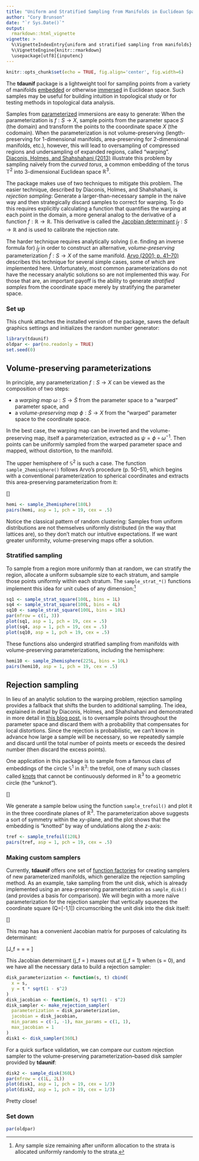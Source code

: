 ```yaml
---
title: "Uniform and Stratified Sampling from Manifolds in Euclidean Space"
author: "Cory Brunson"
date: "`r Sys.Date()`"
output:
  rmarkdown::html_vignette
vignette: >
  %\VignetteIndexEntry{uniform and stratified sampling from manifolds}
  %\VignetteEngine{knitr::rmarkdown}
  \usepackage[utf8]{inputenc}
---
```


```r
knitr::opts_chunk$set(echo = TRUE, fig.align='center', fig.width=6)
```

The **tdaunif** package is a lightweight tool for sampling points from a variety of manifolds [embedded](https://mathworld.wolfram.com/Embedding.html) or otherwise [immersed](https://mathworld.wolfram.com/Immersion.html) in Euclidean space. Such samples may be useful for building intuition in topological study or for testing methods in topological data analysis.

Samples from [parameterized](https://mathworld.wolfram.com/ParametricEquations.html) immersions are easy to generate: When the parameterization is $f : S \to X$, sample points from the parameter space $S$ (the domain) and transform the points to the cooordinate space $X$ (the codomain). When the parameterization is not volume-preserving (length-preserving for 1-dimensional manifolds, area-preserving for 2-dimensional manifolds, etc.), however, this will lead to oversampling of compressed regions and undersampling of expanded regions, called "warping". [Diaconis, Holmes, and Shahshahani (2013)](https://projecteuclid.org/euclid.imsc/1379942050) illustrate this problem by sampling naïvely from the _curved torus_, a common embedding of the torus $\mathbb{T}^2$ into 3-dimensional Euclidean space $\mathbb{R}^3$.

The package makes use of two techniques to mitigate this problem. The easier technique, described by Diaconis, Holmes, and Shahshahani, is _rejection sampling_: Generate a larger-than-necessary sample in the naïve way and then strategically discard samples to correct for warping. To do this requires explicitly calculating a function that quantifies the warping at each point in the domain, a more general analog to the derivative of a function $f : \mathbb{R} \to \mathbb{R}$. This derivative is called the [Jacobian determinant](https://mathworld.wolfram.com/Jacobian.html) $j_f : S \to \mathbb{R}$ and is used to calibrate the rejection rate.

The harder technique requires analytically solving (i.e. finding an inverse formula for) $j_f$ in order to construct an alternative, _volume-preserving_ parameterization $\tilde{f} : S \to X$ of the same manifold. [Arvo (2001; p. 41--70)](https://www.cs.princeton.edu/courses/archive/fall04/cos526/papers/course29sig01.pdf) describes this technique for several simple cases, some of which are implemented here. Unfortunately, most common parameterizations do not have the necessary analytic solutions so are not implemented this way. For those that are, an important payoff is the ability to generate _stratified samples_ from the coordinate space merely by stratifying the parameter space.

### Set up

This chunk attaches the installed version of the package, saves the default graphics settings and initializes the random number generator:

```r
library(tdaunif)
oldpar <- par(no.readonly = TRUE)
set.seed(0)
```

## Volume-preserving parameterizations

In principle, any parameterization $f : S \to X$ can be viewed as the composition of two steps:

* a _warping map_ $\omega : S \to \tilde{S}$ from the parameter space to a "warped" parameter space, and
* a _volume-preserving map_ $\phi : \tilde{S} \to X$ from the "warped" parameter space to the coordinate space.

In the best case, the warping map can be inverted and the volume-preserving map, itself a parameterization, extracted as $\psi = \phi \circ \omega^{-1}$. Then points can be uniformly sampled from the warped parameter space and mapped, without distortion, to the manifold.

The upper hemisphere of $\mathbb{S}^2$ is such a case. The function `sample_2hemisphere()` follows Arvo's procedure (p. 50--51), which begins with a conventional parameterization to spherical coordinates and extracts this area-preserving parameterization from it:

\[\begin{align*}
h : [0,1]\times[0,1] & \to \mathbb{R}^3 \\
\left[\begin{array}{c} u \\ v \end{array}\right]
& \mapsto
\left[\begin{array}{c} x \\ y \\ z \end{array}\right]
= \left[\begin{array}{c}
\sqrt{u (2 - u)}\cos{2\pi v} \\
\sqrt{u (2 - u)}\sin{2\pi v} \\
1 - u
\end{array}\right]
\end{align*}\]

```r
hemi <- sample_2hemisphere(180L)
pairs(hemi, asp = 1, pch = 19, cex = .5)
```

Notice the classical pattern of random clustering: Samples from uniform distributions are not themselves uniformly distributed (in the way that lattices are), so they don't match our intuitive expectations. If we want greater uniformity, volume-preserving maps offer a solution.

### Stratified sampling

To sample from a region more uniformly than at random, we can stratify the region, allocate a uniform subsample size to each stratum, and sample those points uniformly within each stratum. The `sample_strat_*()` functions implement this idea for unit cubes of any dimension:[^remainder]

[^remainder]: Any sample size remaining after uniform allocation to the strata is allocated uniformly randomly to the strata.

```r
sq1 <- sample_strat_square(100L, bins = 1L)
sq4 <- sample_strat_square(100L, bins = 4L)
sq10 <- sample_strat_square(100L, bins = 10L)
par(mfrow = c(1, 3))
plot(sq1, asp = 1, pch = 19, cex = .5)
plot(sq4, asp = 1, pch = 19, cex = .5)
plot(sq10, asp = 1, pch = 19, cex = .5)
```

These functions also undergird stratified sampling from manifolds with volume-preserving parameterizations, including the hemisphere:

```r
hemi10 <- sample_2hemisphere(225L, bins = 10L)
pairs(hemi10, asp = 1, pch = 19, cex = .5)
```

## Rejection sampling

In lieu of an analytic solution to the warping problem, rejection sampling provides a fallback that shifts the burden to additional sampling. The idea, explained in detail by Diaconis, Holmes, and Shahshahani and demonstrated in more detail in [this blog post](https://corybrunson.github.io/2019/02/01/sampling/), is to oversample points throughout the parameter space and discard them with a probability that compensates for local distortions. Since the rejection is probabilistic, we can't know in advance how large a sample will be necessary, so we repeatedly sample and discard until the total number of points meets or exceeds the desired number (then discard the excess points).

One application in this package is to sample from a famous class of embeddings of the circle $\mathbb{S}^1$ in $\mathbb{R}^3$: the trefoil, one of many such classes called [knots](https://mathworld.wolfram.com/Knot.html) that cannot be continuously deformed in $\mathbb{R}^3$ to a geometric circle (the "unknot").

\[\begin{align*}
g : \mathbb{S}^1 & \to \mathbb{R}^3 \\
\left[\begin{array}{c} \theta \end{array}\right]
& \mapsto
\left[\begin{array}{c} x \\ y \\ z \end{array}\right]
= \left[\begin{array}{c}
\sin\theta + 2\sin 2\theta \\
\cos\theta - 2\cos 2\theta \\
-(\sin 3\theta)
\end{array}\right]
\end{align*}\]

We generate a sample below using the function `sample_trefoil()` and plot it in the three coordinate planes of $\mathbb{R}^3$. The parameterization above suggests a sort of symmetry within the $xy$-plane, and the plot shows that the embedding is "knotted" by way of undulations along the $z$-axis:

```r
tref <- sample_trefoil(120L)
pairs(tref, asp = 1, pch = 19, cex = .5)
```

### Making custom samplers

Currently, **tdaunif** offers one set of [function factories](https://adv-r.hadley.nz/function-factories.html) for creating samplers of new parameterized manifolds, which generalize the rejection sampling method. As an example, take sampling from the unit disk, which is already implemented using an area-preserving parameterization as `sample_disk()` (and provides a basis for comparison). We will begin with a more naïve parameterization for the rejection sampler that vertically squeezes the coordinate square \(Q=[-1,1]\times[-1,1]\) circumscribing the unit disk into the disk itself:

\[\begin{align*}
f : Q & \to \mathbb{R}^2 \\
\left[\begin{array}{c} s \\ t \end{array}\right]
& \mapsto
\left[\begin{array}{c} x \\ y \end{array}\right]
= \left[\begin{array}{c} s \\ t\sqrt{1 - s^2} \end{array}\right]
\end{align*}\]

This map has a convenient Jacobian matrix for purposes of calculating its determinant:

\[J_f =
\left[\ \frac{\partial f}{\partial s}\ \frac{\partial f}{\partial t}\ \right]=
\left[\begin{array}{cc}
\frac{\partial x}{\partial s} & \frac{\partial x}{\partial t} \\
\frac{\partial y}{\partial s} & \frac{\partial y}{\partial t}
\end{array}\right] =
\left[\begin{array}{cc}
1 & 0 \\
\text{who cares} & \sqrt{1 - s^2}
\end{array}\right]\]

This Jacobian determinant \(j_f = \sqrt{1 - s^2}\) maxes out at \(j_f = 1\) when \(s = 0\), and we have all the necessary data to build a rejection sampler:

```r
disk_parameterization <- function(s, t) cbind(
  x = s,
  y = t * sqrt(1 - s^2)
)
disk_jacobian <- function(s, t) sqrt(1 - s^2)
disk_sampler <- make_rejection_sampler(
  parameterization = disk_parameterization,
  jacobian = disk_jacobian,
  min_params = c(-1, -1), max_params = c(1, 1),
  max_jacobian = 1
)
disk1 <- disk_sampler(360L)
```

For a quick surface validation, we can compare our custom rejection sampler to the volume-preserving parameterization--based disk sampler provided by **tdaunif**:

```r
disk2 <- sample_disk(360L)
par(mfrow = c(1L, 2L))
plot(disk1, asp = 1, pch = 19, cex = 1/3)
plot(disk2, asp = 1, pch = 19, cex = 1/3)
```

Pretty close!

### Set down

```r
par(oldpar)
```
